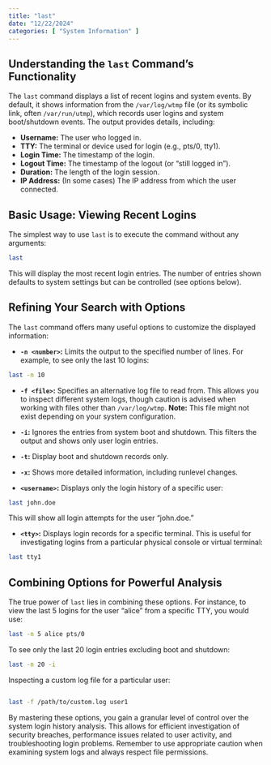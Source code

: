 ```yaml
---
title: "last"
date: "12/22/2024"
categories: [ "System Information" ]
---
```

## Understanding the `last` Command's Functionality

The `last` command displays a list of recent logins and system events.  By default, it shows information from the `/var/log/wtmp` file (or its symbolic link, often `/var/run/utmp`), which records user logins and system boot/shutdown events.  The output provides details, including:

* **Username:** The user who logged in.
* **TTY:** The terminal or device used for login (e.g., pts/0, tty1).
* **Login Time:** The timestamp of the login.
* **Logout Time:** The timestamp of the logout (or "still logged in").
* **Duration:** The length of the login session.
* **IP Address:** (In some cases) The IP address from which the user connected.

## Basic Usage: Viewing Recent Logins

The simplest way to use `last` is to execute the command without any arguments:

```bash
last
```

This will display the most recent login entries.  The number of entries shown defaults to system settings but can be controlled (see options below).

## Refining Your Search with Options

The `last` command offers many useful options to customize the displayed information:

* **`-n <number>`:** Limits the output to the specified number of lines.  For example, to see only the last 10 logins:

```bash
last -n 10
```

* **`-f <file>`:** Specifies an alternative log file to read from.  This allows you to inspect different system logs, though caution is advised when working with files other than `/var/log/wtmp`.  **Note:** This file might not exist depending on your system configuration.


* **`-i`:**  Ignores the entries from system boot and shutdown. This filters the output and shows only user login entries.


* **`-t`:** Display boot and shutdown records only.


* **`-x`:** Shows more detailed information, including runlevel changes.

* **`<username>`:** Displays only the login history of a specific user:

```bash
last john.doe
```

This will show all login attempts for the user "john.doe."

* **`<tty>`:** Displays login records for a specific terminal.  This is useful for investigating logins from a particular physical console or virtual terminal:

```bash
last tty1
```

## Combining Options for Powerful Analysis

The true power of `last` lies in combining these options.  For instance, to view the last 5 logins for the user "alice" from a specific TTY, you would use:

```bash
last -n 5 alice pts/0
```

To see only the last 20 login entries excluding boot and shutdown:

```bash
last -n 20 -i
```

Inspecting a custom log file for a particular user:


```bash

last -f /path/to/custom.log user1
```


By mastering these options, you gain a granular level of control over the system login history analysis. This allows for efficient investigation of security breaches, performance issues related to user activity, and troubleshooting login problems.  Remember to use appropriate caution when examining system logs and always respect file permissions.

